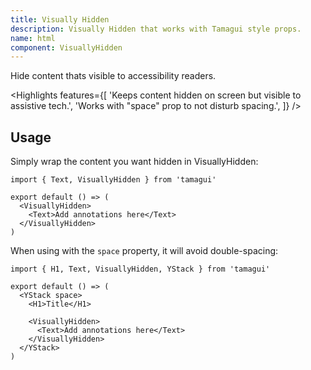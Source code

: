```yaml
---
title: Visually Hidden
description: Visually Hidden that works with Tamagui style props.
name: html
component: VisuallyHidden
---
```


<Description>Hide content thats visible to accessibility readers.</Description>

<Highlights
  features={[
    'Keeps content hidden on screen but visible to assistive tech.',
    'Works with "space" prop to not disturb spacing.',
  ]}
/>

## Usage

Simply wrap the content you want hidden in VisuallyHidden:

```tsx
import { Text, VisuallyHidden } from 'tamagui'

export default () => (
  <VisuallyHidden>
    <Text>Add annotations here</Text>
  </VisuallyHidden>
)
```

When using with the `space` property, it will avoid double-spacing:

```tsx
import { H1, Text, VisuallyHidden, YStack } from 'tamagui'

export default () => (
  <YStack space>
    <H1>Title</H1>

    <VisuallyHidden>
      <Text>Add annotations here</Text>
    </VisuallyHidden>
  </YStack>
)
```
